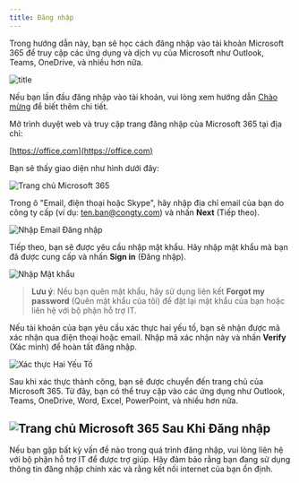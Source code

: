 ```yaml
---
title: Đăng nhập
---
```


Trong hướng dẫn này, bạn sẽ học cách đăng nhập vào tài khoản Microsoft 365 để truy cập các ứng dụng và dịch vụ của Microsoft như Outlook, Teams, OneDrive, và nhiều hơn nữa.

![title](images/microsoft.png)

<Note>Nếu bạn lần đầu đăng nhập vào tài khoản, vui lòng xem hướng dẫn [Chào mừng](/microsoft/chao-mung) để biết thêm chi tiết.</Note>

<Steps>

<Step title="Truy cập trang Đăng nhập Microsoft 365">

Mở trình duyệt web và truy cập trang đăng nhập của Microsoft 365 tại địa chỉ:

[https://office.com](https://office.com)

Bạn sẽ thấy giao diện như hình dưới đây:

![Trang chủ Microsoft 365](path/to/your/image1.png)
</Step>

<Step title="Nhập Địa chỉ Email">

Trong ô "Email, điện thoại hoặc Skype", hãy nhập địa chỉ email của bạn do công ty cấp (ví dụ: ten.ban@congty.com) và nhấn **Next** (Tiếp theo).

![Nhập Email Đăng nhập](path/to/your/image2.png)

</Step>

<Step title="Nhập Mật khẩu">

Tiếp theo, bạn sẽ được yêu cầu nhập mật khẩu. Hãy nhập mật khẩu mà bạn đã được cung cấp và nhấn **Sign in** (Đăng nhập).

![Nhập Mật khẩu](path/to/your/image3.png)

> **Lưu ý**: Nếu bạn quên mật khẩu, hãy sử dụng liên kết **Forgot my password** (Quên mật khẩu của tôi) để đặt lại mật khẩu của bạn hoặc liên hệ với bộ phận hỗ trợ IT.

</Step>

<Step title="Xác thực Hai Yếu Tố">

Nếu tài khoản của bạn yêu cầu xác thực hai yếu tố, bạn sẽ nhận được mã xác nhận qua điện thoại hoặc email. Nhập mã xác nhận này và nhấn **Verify** (Xác minh) để hoàn tất đăng nhập.

![Xác thực Hai Yếu Tố](path/to/your/image4.png)

</Step>

<Step title="Hoàn tất Đăng nhập">

Sau khi xác thực thành công, bạn sẽ được chuyển đến trang chủ của Microsoft 365. Từ đây, bạn có thể truy cập vào các ứng dụng như Outlook, Teams, OneDrive, Word, Excel, PowerPoint, và nhiều hơn nữa.

![Trang chủ Microsoft 365 Sau Khi Đăng nhập](path/to/your/image5.png)
</Step>
</Steps>
---

Nếu bạn gặp bất kỳ vấn đề nào trong quá trình đăng nhập, vui lòng liên hệ với bộ phận hỗ trợ IT để được trợ giúp. Hãy đảm bảo rằng bạn đang sử dụng thông tin đăng nhập chính xác và rằng kết nối internet của bạn ổn định.

